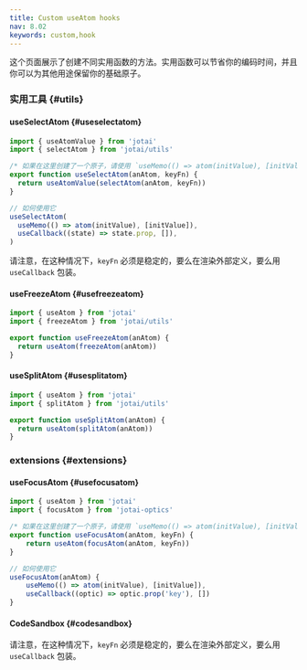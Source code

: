 ```yaml
---
title: Custom useAtom hooks
nav: 8.02
keywords: custom,hook
---
```


这个页面展示了创建不同实用函数的方法。实用函数可以节省你的编码时间，并且你可以为其他用途保留你的基础原子。

### 实用工具 {#utils}

#### useSelectAtom {#useselectatom}

```js
import { useAtomValue } from 'jotai'
import { selectAtom } from 'jotai/utils'

/* 如果在这里创建了一个原子，请使用 `useMemo(() => atom(initValue), [initValue])` 替代。 */
export function useSelectAtom(anAtom, keyFn) {
  return useAtomValue(selectAtom(anAtom, keyFn))
}

// 如何使用它
useSelectAtom(
  useMemo(() => atom(initValue), [initValue]),
  useCallback((state) => state.prop, []),
)

```

请注意，在这种情况下，`keyFn` 必须是稳定的，要么在渲染外部定义，要么用 `useCallback` 包装。

#### useFreezeAtom {#usefreezeatom}

```js
import { useAtom } from 'jotai'
import { freezeAtom } from 'jotai/utils'

export function useFreezeAtom(anAtom) {
  return useAtom(freezeAtom(anAtom))
}
```

#### useSplitAtom {#usesplitatom}

```js
import { useAtom } from 'jotai'
import { splitAtom } from 'jotai/utils'

export function useSplitAtom(anAtom) {
  return useAtom(splitAtom(anAtom))
}
```

### extensions {#extensions}

#### useFocusAtom {#usefocusatom}

```js
import { useAtom } from 'jotai'
import { focusAtom } from 'jotai-optics'

/* 如果在这里创建了一个原子，请使用 `useMemo(() => atom(initValue), [initValue])` 替代。 */
export function useFocusAtom(anAtom, keyFn) {
    return useAtom(focusAtom(anAtom, keyFn))
}

// 如何使用它
useFocusAtom(anAtom) {
    useMemo(() => atom(initValue), [initValue]),
    useCallback((optic) => optic.prop('key'), [])
}
```

#### CodeSandbox {#codesandbox}

<CodeSandbox id="y5wef8" />

请注意，在这种情况下，`keyFn` 必须是稳定的，要么在渲染外部定义，要么用 `useCallback` 包装。
